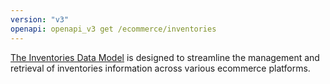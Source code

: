```yaml
---
version: "v3"
openapi: openapi_v3 get /ecommerce/inventories
---
```


[The Inventories Data Model](https://docs.rootfi.dev/api-reference/inventories/overview) is designed to streamline the management and retrieval of inventories information across various ecommerce platforms.
